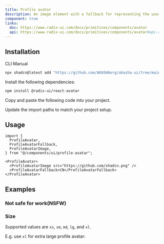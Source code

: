 ```yaml
---
title: Profile avatar
description: An image element with a fallback for representing the user.
component: true
links:
  doc: https://www.radix-ui.com/docs/primitives/components/avatar
  api: https://www.radix-ui.com/docs/primitives/components/avatar#api-reference
---
```


<ComponentPreview
  name="profile-avatar-demo"
  description="A profile avatar with a fallback."
/>

## Installation

<Tabs defaultValue="cli">

<TabsList>
  <TabsTrigger value="cli">CLI</TabsTrigger>
  <TabsTrigger value="manual">Manual</TabsTrigger>
</TabsList>
<TabsContent value="cli">

```bash
npx shadcn@latest add "https://github.com/AKASHAorg/akasha-ui/tree/main/public/r/styles/default/profile-avatar.json"
```

</TabsContent>

<TabsContent value="manual">

<Steps>

<Step>Install the following dependencies:</Step>

```bash
npm install @radix-ui/react-avatar
```

<Step>Copy and paste the following code into your project.</Step>

<ComponentSource name="profile-avatar" />

<Step>Update the import paths to match your project setup.</Step>

</Steps>

</TabsContent>

</Tabs>

## Usage

```tsx
import {
  ProfileAvatar,
  ProfileAvatarFallback,
  ProfileAvatarImage,
} from "@/components/ui/profile-avatar";
```

```tsx
<ProfileAvatar>
  <ProfileAvatarImage src="https://github.com/shadcn.png" />
  <ProfileAvatarFallback>CN</ProfileAvatarFallback>
</ProfileAvatar>
```

## Examples

### Not safe for work(NSFW)

<ComponentPreview name="profile-avatar-nsfw" />

### Size

Supported values are `xs`, `sm`, `md`, `lg`, and `xl`.

E.g. use `xl` for extra large profile avatar:

<ComponentPreview name="profile-avatar-size" />
